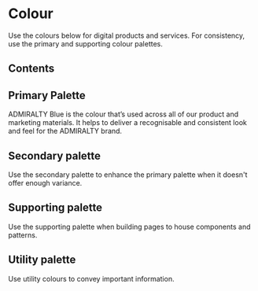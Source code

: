 
# Colour

Use the colours below for digital products and services. For consistency, use the primary and supporting colour palettes.

## Contents

## Primary Palette

ADMIRALTY Blue is the colour that’s used across all of our product and marketing materials. It helps to deliver
a recognisable and consistent look and feel for the ADMIRALTY brand.

<PrimaryColourPalette/>

## Secondary palette

Use the secondary palette to enhance the primary palette when it doesn't offer enough variance.

<SecondaryColourPalette/>

## Supporting palette

Use the supporting palette when building pages to house components and patterns.

<SupportingColourPalette/>

## Utility palette

Use utility colours to convey important information.

<UtilityColourPalette/>

<br/>

<ColourPaletteVariables/>
